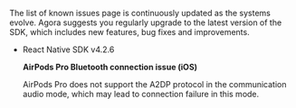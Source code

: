 <PlatformWrapper platform="react-native">

The list of known issues page is continuously updated as the systems evolve. Agora suggests you regularly upgrade to the latest version of the SDK, which includes new features, bug fixes and improvements.

- React Native SDK v4.2.6

    **AirPods Pro Bluetooth connection issue (iOS)**

    AirPods Pro does not support the A2DP protocol in the communication audio mode, which may lead to connection failure in this mode.

</PlatformWrapper>